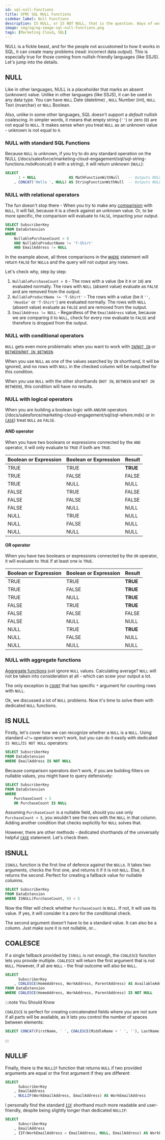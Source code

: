 ```yaml
---
id: sql-null-functions
title: SFMC SQL NULL Functions
sidebar_label: Null Functions
description: IS NULL, or IS NOT NULL, that is the question. Ways of working with NULL values in SFMC SQL.
image: img/og/og-image-sql-null-functions.png
tags: [Marketing Cloud, SQL]
---
```



<LeadText content='IS NULL, or IS NOT NULL, that is the question. Ways of working with NULL values in SFMC SQL.' />

NULL is a fickle beast, and for the people not accustomed to how it works in SQL, it can create many problems (read: incorrect data output). This is especially true for those coming from nullish-friendly languages (like SSJS). Let's jump into the details.

## NULL

Like in other languages, NULL is a placeholder that marks an absent (unknown) value. Unlike in other languages (like SSJS), it can be used in any data type. You can have `NULL` Date (datetime) , `NULL` Number (int), `NULL` Text (nvarchar) or `NULL` Boolean.

Also, unlike in some other languages, SQL doesn't support a _default_ nullish coalescing. In simpler words, it means that empty string (`''`) or zero (`0`) are not equal to `NULL`. It makes sense when you treat `NULL` as an unknown value - unknown is not equal to `0`.

### NULL with standard SQL Functions

Because `NULL` is unknown, if you try to do any standard operation on the NULL (/docs/salesforce/marketing-cloud-engagement/sql/sql-string-functions.mdx#concat) it with a string), it will return unknown (`NULL`):

```sql {2-3} title="❌ Functions with NULLs"
SELECT
      1 + NULL               AS MathFunctionWithNull    -- Outputs NULL
    , CONCAT('Hello ', NULL) AS StringFunctionWithNull  -- Outputs NULL
```

### NULL with relational operators

The fun doesn't stop there - When you try to make any [comparision](/docs/salesforce/marketing-cloud-engagement/sql/sql-where.mdx#basic-operators) with `NULL`, it will fail, because it is a check against an unknown value. Or, to be more specific, the comparison will evaluate to `FALSE`, impacting your output.

```sql {4-6} title="❌ Comparisons with NULLs"
SELECT SubscriberKey
FROM DataExtension
WHERE
    NullablePurchaseCount > 0
    AND NullableProductName != 'T-Shirt'
    AND EmailAddress != NULL
```

In the example above, all three comparisons in the [`WHERE`](/docs/salesforce/marketing-cloud-engagement/sql/sql-where.mdx) statement will return `FALSE` for `NULL`s and the query will not output any rows.

Let's check why, step by step:

1. `NullablePurchaseCount > 0` - The rows with a value (be it `0` or `10`) are evaluated normally. The rows with `NULL` (absent value) evaluate as `FALSE` and are removed from the output.
2. `NullableProductName != 'T-Shirt'` - The rows with a value (be it `''`, `'Hoodie'` or `'T-Shirt'`) are evaluated normally. The rows with `NULL` (absent value) evaluate as `FALSE` and are removed from the output.
3. `EmailAddress != NULL` - Regardless of the `EmailAddress` value, because we are comparing it to `NULL`, check for every row evaluate to `FALSE` and therefore is dropped from the output.

### NULL with conditional operators

`NULL` gets even more problematic when you want to work with [`IN`/`NOT IN`](/docs/salesforce/marketing-cloud-engagement/sql/sql-where.mdx#in-shorthand) or [`BETWEEN`/`NOT IN BETWEEN`](/docs/salesforce/marketing-cloud-engagement/sql/sql-where.mdx#between-shorthand).

When you use `NULL` as one of the values searched by `IN` shorthand, it will be ignored, and no rows with `NULL` in the checked column will be outputted for this condition.

When you use `NULL` with the other shorthands (`NOT IN`, `BETWEEN` and `NOT IN BETWEEN`), this condition will have no results.

### NULL with logical operators

When you are building a boolean logic with `AND`/`OR` operators (/docs/salesforce/marketing-cloud-engagement/sql/sql-where.mdx) or in [`CASE`](/docs/salesforce/marketing-cloud-engagement/sql/sql-case.mdx)) treat `NULL` as `FALSE`.

#### AND operator

When you have two booleans or expressions connected by the `AND` operator, it will only evaluate to `TRUE` if both are `TRUE`.

Boolean or Expression | Boolean or Expression | Result
-- | -- | --
TRUE | TRUE | __TRUE__
TRUE | FALSE | FALSE
TRUE | NULL | NULL
FALSE | TRUE | FALSE
FALSE | FALSE | FALSE
FALSE | NULL | NULL
NULL | TRUE | NULL
NULL | FALSE | NULL
NULL | NULL | NULL

#### OR operator

When you have two booleans or expressions connected by the `OR` operator, it will evaluate to `TRUE` if at least one is `TRUE`.

Boolean or Expression | Boolean or Expression | Result
-- | -- | --
TRUE | TRUE | __TRUE__
TRUE | FALSE | __TRUE__
TRUE | NULL | __TRUE__
FALSE | TRUE | __TRUE__
FALSE | FALSE | FALSE
FALSE | NULL | NULL
NULL | TRUE | __TRUE__
NULL | FALSE | NULL
NULL | NULL | NULL

### NULL with aggregate functions

[Aggregate functions](/docs/salesforce/marketing-cloud-engagement/sql/sql-aggregate-functions.mdx) just ignore `NULL` values. Calculating average? `NULL` will not be taken into consideration at all - which can scew your output a lot.

The only exception is [`COUNT`](/docs/salesforce/marketing-cloud-engagement/sql/sql-aggregate-functions.mdx#count) that has specific `*` argument for counting rows with `NULL`.

Ok, we discussed a lot of `NULL` problems. Now it's time to solve them with dedicated `NULL` functions.

## IS NULL

Firstly, let's cover how we can recognize whether a `NULL` is a `NULL`. Using standard `=`/`!=` operators won't work, but you can do it easily with dedicated `IS NULL`/`IS NOT NULL` operators:

```sql {3} title="Subscribers with Email Address"
SELECT SubscriberKey
FROM DataExtension
WHERE EmailAddress IS NOT NULL
```

Because comparison operators don't work, if you are building filters on nullable values, you might have to query defensively:

```sql {5} title="Subscribers with small amount of purchases"
SELECT SubscriberKey
FROM DataExtension
WHERE
    PurchaseCount < 5
    OR PurchaseCount IS NULL
```

Assuming `PurchaseCount` is a nullable field, should you use only `PurchaseCount < 5`, you wouldn't see the rows with the `NULL` in that column. Adding another condition that checks explicitly for `NULL` solves that.

However, there are other methods - dedicated shorthands of the universally helpful [`CASE`](/docs/salesforce/marketing-cloud-engagement/sql/sql-case.mdx) statement. Let's check them.

## ISNULL

`ISNULL` function is the first line of defence against the `NULL`s. It takes two arguments, checks the first one, and returns it if it is not `NULL`. Else, it returns the second. Perfect for creating a fallback value for nullable columns.

```sql {3} title="Subscribers with small amount of purchases"
SELECT SubscriberKey
FROM DataExtension
WHERE ISNULL(PurchaseCount, 0) < 5
```

Now the filter will check whether `PurchaseCount` is `NULL`. If not, it will use its value. If yes, it will consider it a zero for the conditional check.

The second argument doesn't have to be a standard value. It can also be a column. Just make sure it is not nullable, or...

## COALESCE

If a single fallback provided by `ISNULL` is not enough, the `COALESCE` function lets you provide multiple. `COALESCE` will return the first argument that is not `NULL`. However, if all are `NULL` - the final outcome will also be `NULL`.

```sql {3,5} title="Find Subscribers with at least one available address for a direct mail"
SELECT
      SubscriberKey
    , COALESCE(HomeAddress, WorkAddress, ParentAddress) AS AvailableAddress
FROM DataExtension
WHERE COALESCE(HomeAddress, WorkAddress, ParentAddress) IS NOT NULL
```

:::note You Should Know

`COALESCE` is perfect for creating concatenated fields where you are not sure if all parts will be available, as it lets you control the number of spaces between elements:

```sql title="Calculate FullName with nullable MiddleName"
SELECT CONCAT(FirstName, ' ', COALESCE(MiddleName + ' ', ''), LastName) AS FullName
```

:::

## NULLIF

Finally, there is the `NULLIF` function that returns `NULL` if two provided arguments are equal or the first argument if they are different:

```sql {4} title="Pulls WorkEmailAddress value only if it is different from general EmailAddress"
SELECT
      SubscriberKey
    , EmailAddress
    , NULLIF(WorkEmailAddress, EmailAddress) AS WorkEmailAddress
```

I personally find the standard [`IIF`](/docs/salesforce/marketing-cloud-engagement/sql/sql-case.mdx#iif-shorthand) shorthand much more readable and user-friendly, despite being slightly longer than dedicated `NULLIF`:

```sql {4} title="Pulls WorkEmailAddress value only if it is different from general Email Address with IIF"
SELECT
      SubscriberKey
    , EmailAddress
    , IIF(WorkEmailAddress = EmailAddress, NULL, EmailAddress) AS WorkEmailAddress
```